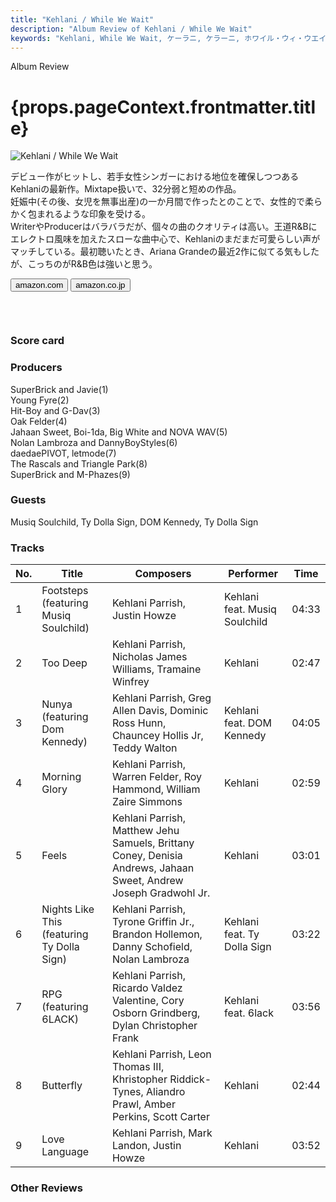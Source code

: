 ```yaml
---
title: "Kehlani / While We Wait"
description: "Album Review of Kehlani / While We Wait"
keywords: "Kehlani, While We Wait, ケーラニ, ケラーニ, ホワイル・ウィ・ウエイト"
---
```






<p className="largeP">Album Review</p>
<h1 className="h1--no--margin">{props.pageContext.frontmatter.title}</h1>

<Row  className="image-card-group">
	<Column colMd={3} colLg={4} noGutterMdLeft="">
       <ImageCard>

![Kehlani / While We Wait](../../images/cd/kehlani2L.png)

</ImageCard>
	</Column>
	<Column colMd={4} colLg={8} noGutterMdLeft="">
	<p>
	デビュー作がヒットし、若手女性シンガーにおける地位を確保しつつあるKehlaniの最新作。Mixtape扱いで、32分弱と短めの作品。
	<br/>妊娠中(その後、女児を無事出産)の一か月間で作ったとのことで、女性的で柔らかく包まれるような印象を受ける。
	<br/>WriterやProducerはバラバラだが、個々の曲のクオリティは高い。王道R&Bにエレクトロ風味を加えたスローな曲中心で、Kehlaniのまだまだ可愛らしい声がマッチしている。最初聴いたとき、Ariana Grandeの最近2作に似てる気もしたが、こっちのがR&B色は強いと思う。
	</p>
	<div>
	  <Button className="button-right-mergin"  href="https://amzn.to/2Xt8AMH" renderIcon={ArrowUpRight} size='sm' kind='primary'>
      amazon.com
    </Button>
    <Button className="button-right-mergin"  href="https://amzn.to/2Bu4Zpc" renderIcon={ArrowUpRight} size='sm' kind='secondary'>
      amazon.co.jp
    </Button>
	</div>
	<a style="display:inline-block;overflow:hidden;background:url(https://linkmaker.itunes.apple.com/ja-jp/lockup.svg?releaseDate=2019-01-10&kind=song&bubble=apple_music&style=mono-black) no-repeat;width:180px;height:45px;" href="https://geo.music.apple.com/jp/album/nights-like-this-feat-ty-dolla-%24ign/1452002220?i=1452002228&mt=1&app=music&ls=1&at=11lcug"></a>
	</Column>
</Row>
<Row >
	<Column colMd={4} colLg={4} noGutterMdLeft="">
<div>
  <h3>Score card</h3>
	<SliderJS1 value="5" />
  <SliderJS2 value="1" />
	<SliderJS3 value="1" />
  <SliderJS4 value="9" />
</div>
</Column>
<Column colMd={8} colLg={8} noGutterMdLeft="">
<div>
<h3>Producers</h3>
<p>
	SuperBrick and Javie(1)
	<br/>Young Fyre(2)
	<br/>Hit-Boy and G-Dav(3)
	<br/>Oak Felder(4)
	<br/>Jahaan Sweet, Boi-1da, Big White and NOVA WAV(5)
	<br/>Nolan Lambroza and DannyBoyStyles(6)
	<br/>daedaePIVOT, letmode(7)
	<br/>The Rascals and Triangle Park(8)
	<br/>SuperBrick and M-Phazes(9)
</p>
<h3>Guests</h3>
<p>
	Musiq Soulchild, Ty Dolla Sign, DOM Kennedy, Ty Dolla Sign
</p>
</div>
</Column>
</Row>

<h3>Tracks</h3>

| No. | Title                                      | Composers                                                                                                        | Performer                     | Time  |
| --- | ------------------------------------------ | ---------------------------------------------------------------------------------------------------------------- | ----------------------------- | ----- |
| 1   | Footsteps (featuring Musiq Soulchild)      | Kehlani Parrish, Justin Howze                                                                                    | Kehlani feat. Musiq Soulchild | 04:33 |
| 2   | Too Deep                                   | Kehlani Parrish, Nicholas James Williams, Tramaine Winfrey                                                       | Kehlani                       | 02:47 |
| 3   | Nunya (featuring Dom Kennedy)              | Kehlani Parrish, Greg Allen Davis, Dominic Ross Hunn, Chauncey Hollis Jr, Teddy Walton                           | Kehlani feat. DOM Kennedy     | 04:05 |
| 4   | Morning Glory                              | Kehlani Parrish, Warren Felder, Roy Hammond, William Zaire Simmons                                               | Kehlani                       | 02:59 |
| 5   | Feels                                      | Kehlani Parrish, Matthew Jehu Samuels, Brittany Coney, Denisia Andrews, Jahaan Sweet, Andrew Joseph Gradwohl Jr. | Kehlani                       | 03:01 |
| 6   | Nights Like This (featuring Ty Dolla Sign) | Kehlani Parrish, Tyrone Griffin Jr., Brandon Hollemon, Danny Schofield, Nolan Lambroza                           | Kehlani feat. Ty Dolla Sign   | 03:22 |
| 7   | RPG (featuring 6LACK)                      | Kehlani Parrish, Ricardo Valdez Valentine, Cory Osborn Grindberg, Dylan Christopher Frank                        | Kehlani feat. 6lack           | 03:56 |
| 8   | Butterfly                                  | Kehlani Parrish, Leon Thomas III, Khristopher Riddick-Tynes, Aliandro Prawl, Amber Perkins, Scott Carter         | Kehlani                       | 02:44 |
| 9   | Love Language                              | Kehlani Parrish, Mark Landon, Justin Howze                                                                       | Kehlani                       | 03:52 |

<h3>Other Reviews</h3>

<Row>
  <Column colMd={3} colLg={3} noGutterMdLeft>
    <Review1 />
  </Column>
  <Column colMd={3} colLg={3} noGutterMdLeft>
    <Review2 />
  </Column>
</Row>
